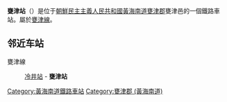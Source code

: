 {{朝鮮半島車站資訊
|公司色 = blue
|文字色 = 
|站名 = 甕津站
|圖片 = 
|pxl = 
|圖片說明 =
|前一站 = [[冷井站_(黄海南道)|冷井]]
|前一站距離 = 3.4
|後一站距離 = 
|後一站 = 
|所屬路線 = [[甕津線|甕津線]]
|距離 = 40.4
|起點站 = [[海州青年站|海州青年]]
|諺文 = 옹진역	
|朝鮮漢字 = 甕津驛
|文觀部式 = Ongjin-yeok
|馬-賴式 = Ongjin-yŏk
|副站名 = 
|車站編號 = 
|停站路線數 = 
|所屬公司 = [[朝鮮民主主義人民共和國鐵道省|朝鮮民主主義人民共和國鐵道省]]
|所在地 =[[黃海南道|黃海南道]][[甕津郡_(黃海南道)|甕津郡]]甕津邑
|車站構造 = 地面车站
|月台配置 = 
|啟用年月日 =
|廢站年月日 = 
|上下車人次 = 
|統計年度 = 
|轉車 = 
|備註 = 
|全寬備註 = 
}}

'''甕津站'''（{{lang-ko|옹진역}}）是位于[[朝鮮民主主義人民共和國|朝鮮民主主義人民共和國]][[黃海南道|黃海南道]][[甕津郡_(黃海南道)|甕津郡]]甕津邑的一個鐵路車站。屬於[[甕津線|甕津線]]。

==邻近车站==
甕津線
:[[冷井站_(黄海南道)|冷井站]] - '''甕津站'''

{{甕津線}}

{{朝鲜铁路小作品}}

[[Category:黃海南道鐵路車站|Category:黃海南道鐵路車站]]
[[Category:甕津郡_(黃海南道)|Category:甕津郡 (黃海南道)]]